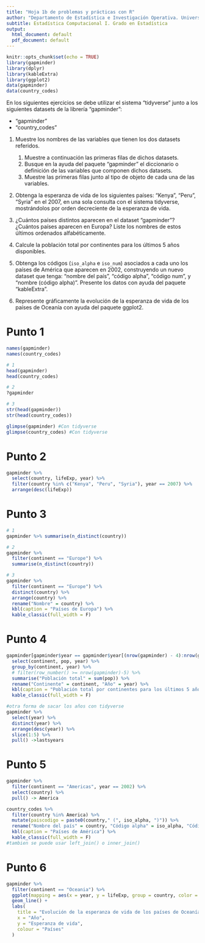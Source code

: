 ```yaml
---
title: "Hoja 1b de problemas y prácticas con R"
author: "Departamento de Estadística e Investigación Operativa. Universidad de Sevilla"
subtitle: Estadística Computacional I. Grado en Estadística
output:
  html_document: default
  pdf_document: default
---
```


```r
knitr::opts_chunk$set(echo = TRUE)
library(gapminder)
library(dplyr)
library(kableExtra)
library(ggplot2)
data(gapminder)
data(country_codes)
```

En los siguientes ejercicios se debe utilizar el sistema "tidyverse" junto a los siguientes datasets de la librería "gapminder":

- "gapminder"
- "country_codes"

1. Muestre los nombres de las variables que tienen los dos datasets referidos. 

    1. Muestre a continuación las primeras filas de dichos datasets.
    2. Busque en la ayuda del paquete "gapminder" el diccionario o definición de las variables que componen dichos datasets.
    3. Muestre las primeras filas junto al tipo de objeto de cada una de las variables.

2. Obtenga la esperanza de vida de los siguientes países: "Kenya", "Peru", "Syria" en el 2007, en una sola consulta con el sistema tidyverse, mostrándolos por orden decreciente de la esperanza de vida.

3. ¿Cuántos países distintos aparecen en el dataset "gapminder"? ¿Cuántos países aparecen en Europa? Liste los nombres de estos últimos ordenados alfabéticamente.

4. Calcule la población total por continentes para los últimos 5 años disponibles.

5. Obtenga los códigos (`iso_alpha` e `iso_num`) asociados a cada uno los países de América que aparecen en 2002, construyendo un nuevo dataset que tenga: "nombre del país", "código alpha", "código num", y "nombre (código alpha)". Presente los datos con ayuda del paquete "kableExtra".

6. Represente gráficamente la evolución de la esperanza de vida de los países de Oceanía con ayuda del paquete ggplot2.



# Punto 1

```r
names(gapminder)
names(country_codes)

# 1
head(gapminder)
head(country_codes)

# 2
?gapminder

# 3
str(head(gapminder))
str(head(country_codes))

glimpse(gapminder) #Con tidyverse
glimpse(country_codes) #Con tidyverse
```

# Punto 2

```r
gapminder %>%
  select(country, lifeExp, year) %>%
  filter(country %in% c("Kenya", "Peru", "Syria"), year == 2007) %>%
  arrange(desc(lifeExp))
```
# Punto 3

```r
# 1
gapminder %>% summarise(n_distinct(country))

# 2
gapminder %>%
  filter(continent == "Europe") %>%
  summarise(n_distinct(country))

# 3
gapminder %>%
  filter(continent == "Europe") %>%
  distinct(country) %>%
  arrange(country) %>%
  rename("Nombre" = country) %>%
  kbl(caption = "Países de Europa") %>%
  kable_classic(full_width = F)
```

# Punto 4

```r
gapminder[gapminder$year == gapminder$year[(nrow(gapminder) - 4):nrow(gapminder)], ] %>%
  select(continent, pop, year) %>%
  group_by(continent, year) %>%
  # filter(row_number() >= nrow(gapminder)-5) %>%
  summarise("Población total" = sum(pop)) %>%
  rename("Continente" = continent, "Año" = year) %>%
  kbl(caption = "Población total por continentes para los últimos 5 años disponibles") %>%
  kable_classic(full_width = F)

#otra forma de sacar los años con tidyverse
gapminder %>%
  select(year) %>%
  distinct(year) %>%
  arrange(desc(year)) %>%
  slice(1:5) %>%
  pull() ->lastsyears
```

# Punto 5

```r
gapminder %>%
  filter(continent == "Americas", year == 2002) %>%
  select(country) %>%
  pull() -> America

country_codes %>%
  filter(country %in% America) %>%
  mutate(paiscodigo = paste0(country," (", iso_alpha, ")")) %>%
  rename("Nombre del país" = country, "Código alpha" = iso_alpha, "Código num" = iso_num) %>%
  kbl(caption = "Países de América") %>%
  kable_classic(full_width = F)
#tambien se puede usar left_join() o inner_join()
```

# Punto 6

```r
gapminder %>%
  filter(continent == "Oceania") %>%
  ggplot(mapping = aes(x = year, y = lifeExp, group = country, color = country)) +
  geom_line() +
  labs(
    title = "Evolución de la esperanza de vida de los países de Oceanía",
    x = "Año",
    y = "Esperanza de vida",
    colour = "Países"
  )
```

